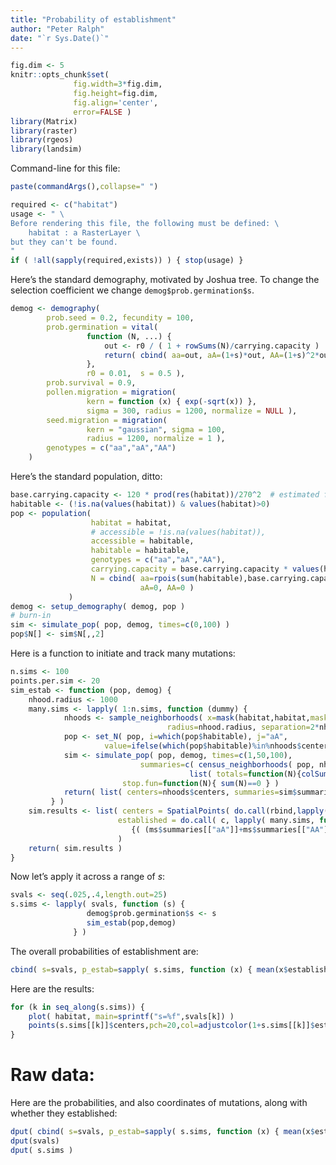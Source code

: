 ```yaml
---
title: "Probability of establishment"
author: "Peter Ralph"
date: "`r Sys.Date()`"
---
```


```r
fig.dim <- 5
knitr::opts_chunk$set(
              fig.width=3*fig.dim,
              fig.height=fig.dim,
              fig.align='center',
              error=FALSE )
library(Matrix)
library(raster)
library(rgeos)
library(landsim)
```

Command-line for this file:
```r
paste(commandArgs(),collapse=" ")
```

```r
required <- c("habitat")
usage <- " \
Before rendering this file, the following must be defined: \
    habitat : a RasterLayer \
but they can't be found.
"
if ( !all(sapply(required,exists)) ) { stop(usage) }
```

Here's the standard demography,
motivated by Joshua tree.
To change the selection coefficient we change `demog$prob.germination$s`.
```r
demog <- demography(
        prob.seed = 0.2, fecundity = 100,
        prob.germination = vital( 
                 function (N, ...) {
                     out <- r0 / ( 1 + rowSums(N)/carrying.capacity )
                     return( cbind( aa=out, aA=(1+s)*out, AA=(1+s)^2*out ) )
                 },
                 r0 = 0.01,  s = 0.5 ),
        prob.survival = 0.9,
        pollen.migration = migration(
                 kern = function (x) { exp(-sqrt(x)) },
                 sigma = 300, radius = 1200, normalize = NULL ),
        seed.migration = migration(
                 kern = "gaussian", sigma = 100,
                 radius = 1200, normalize = 1 ),
        genotypes = c("aa","aA","AA")
    )
```

Here's the standard population, ditto:
```r
base.carrying.capacity <- 120 * prod(res(habitat))/270^2  # estimated from google maps near desert queen mine
habitable <- (!is.na(values(habitat)) & values(habitat)>0)
pop <- population( 
                  habitat = habitat,
                  # accessible = !is.na(values(habitat)),
                  accessible = habitable,
                  habitable = habitable,
                  genotypes = c("aa","aA","AA"),
                  carrying.capacity = base.carrying.capacity * values(habitat)[habitable],
                  N = cbind( aa=rpois(sum(habitable),base.carrying.capacity),
                             aA=0, AA=0 )
             )
demog <- setup_demography( demog, pop )
# burn-in
sim <- simulate_pop( pop, demog, times=c(0,100) )
pop$N[] <- sim$N[,,2]
```

Here is a function to initiate and track many mutations:
```r
n.sims <- 100
points.per.sim <- 20
sim_estab <- function (pop, demog) {
    nhood.radius <- 1000
    many.sims <- lapply( 1:n.sims, function (dummy) {
            nhoods <- sample_neighborhoods( x=mask(habitat,habitat,maskvalue=0), n=points.per.sim, 
                                   radius=nhood.radius, separation=2*nhood.radius )
            pop <- set_N( pop, i=which(pop$habitable), j="aA", 
                     value=ifelse(which(pop$habitable)%in%nhoods$center.cells,1,0) )
            sim <- simulate_pop( pop, demog, times=c(1,50,100),
                             summaries=c( census_neighborhoods( pop, nhoods ),  
                                        list( totals=function(N){colSums(N)} ) ),
                         stop.fun=function(N){ sum(N)==0 } )
            return( list( centers=nhoods$centers, summaries=sim$summaries ) )
         } )
    sim.results <- list( centers = SpatialPoints( do.call(rbind,lapply(lapply(many.sims,"[[","centers"),coordinates)) ),
                        established = do.call( c, lapply( many.sims, function (ms)
                           {( (ms$summaries[["aA"]]+ms$summaries[["AA"]])[nrow(ms$summaries[["aA"]]),] > 0 )} ) )
                        )
    return( sim.results )
}
```

Now let's apply it across a range of $s$:
```r
svals <- seq(.025,.4,length.out=25)
s.sims <- lapply( svals, function (s) {
                 demog$prob.germination$s <- s
                 sim_estab(pop,demog)
              } )
```

The overall probabilities of establishment are:
```r
cbind( s=svals, p_estab=sapply( s.sims, function (x) { mean(x$established) } ) )
```

Here are the results:
```r
for (k in seq_along(s.sims)) {
    plot( habitat, main=sprintf("s=%f",svals[k]) )
    points(s.sims[[k]]$centers,pch=20,col=adjustcolor(1+s.sims[[k]]$established,0.5))
}
```




# Raw data:

Here are the probabilities, and also
coordinates of mutations, along with whether they established:
```r
dput( cbind( s=svals, p_estab=sapply( s.sims, function (x) { mean(x$established) } ) ) )
dput(svals)
dput( s.sims )
```


